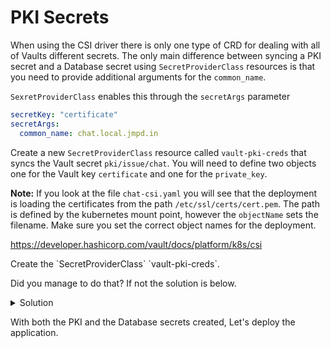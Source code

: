 # PKI Secrets

When using the CSI driver there is only one type of CRD for dealing with all
of Vaults different secrets. The only main difference between syncing a PKI 
secret and a Database secret using `SecretProviderClass` resources is that
you need to provide additional arguments for the `common_name`.

`SexretProviderClass` enables this through the `secretArgs` parameter

```yaml
secretKey: "certificate"
secretArgs:
  common_name: chat.local.jmpd.in
```

Create a new `SecretProviderClass` resource called `vault-pki-creds` that 
syncs the Vault secret `pki/issue/chat`. You will need to  define two objects 
one for the Vault key `certificate` and one for the `private_key`.

**Note:** If you look at the file `chat-csi.yaml` you will see that the deployment
is loading the certificates from the path `/etc/ssl/certs/cert.pem`. The path
is defined by the kubernetes mount point, however the `objectName` sets the 
filename. Make sure you set the correct object names for the deployment.

https://developer.hashicorp.com/vault/docs/platform/k8s/csi

<Task id="csi_pki">
Create the `SecretProviderClass` `vault-pki-creds`.
</Task>

Did you manage to do that? If not the solution is below.

<p>
<details>
  <summary style={{ fontSize: '18px', color: 'rgb(84, 128, 178)', fontWeight: 'medium' }} >Solution</summary>

```shell
tee vault-pki-creds.yaml << EOF
apiVersion: secrets-store.csi.x-k8s.io/v1alpha1
kind: SecretProviderClass
metadata:
  name: vault-pki-creds
spec:
  provider: vault
  parameters:
    roleName: 'chat'
    vaultAddress: 'http://vault.vault.svc:8200'
    objects: |
      - objectName: "cert.pem"
        secretPath: "pki/issue/chat"
        method: "PUT"
        secretKey: "certificate"
        secretArgs:
          common_name: chat.local.jmpd.in
      - objectName: "key.pem"
        secretPath: "pki/issue/chat"
        method: "PUT"
        secretKey: "private_key"
        secretArgs:
          common_name: chat.local.jmpd.in
EOF

kubectl apply -f vault-pki-creds.yaml
```

</details>
</p>

With both the PKI and the Database secrets created, Let's deploy the application.